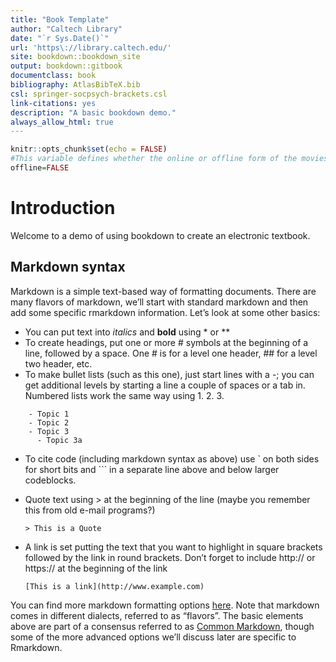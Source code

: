 ```yaml
--- 
title: "Book Template"
author: "Caltech Library"
date: "`r Sys.Date()`"
url: 'https\://library.caltech.edu/'
site: bookdown::bookdown_site
output: bookdown::gitbook
documentclass: book
bibliography: AtlasBibTeX.bib
csl: springer-socpsych-brackets.csl
link-citations: yes
description: "A basic bookdown demo."
always_allow_html: true
---
```


```r
knitr::opts_chunk$set(echo = FALSE)
#This variable defines whether the online or offline form of the movies are used
offline=FALSE
```

# Introduction {#introduction}

Welcome to a demo of using bookdown to create an electronic textbook.

## Markdown syntax
Markdown is a simple text-based way of formatting documents. There are many flavors of markdown, we'll start with standard markdown and then add some specific rmarkdown information. Let's look at some other basics:

- You can put text into *italics* and **bold** using \* or \*\*
- To create headings, put one or more \# symbols at the beginning of a line, followed by a space. One \# is for a level one header, \#\# for a level two header, etc.
- To make bullet lists (such as this one), just start lines with a -; you can get additional levels by starting a line a couple of spaces or a tab in. Numbered lists work the same way using 1. 2. 3.

```
    - Topic 1
    - Topic 2  
    - Topic 3
      - Topic 3a
```
  
- To cite code (including markdown syntax as above) use \` on both sides for short bits and  \`\`\` in a separate line above and below larger codeblocks.

- Quote text using > at the beginning of the line (maybe you remember this from old e-mail programs?)

  ```
  > This is a Quote
  ```

- A link is set putting the text that you want to highlight in square brackets followed by the link in round brackets. Don't forget to include http:// or https:// at the beginning of the link

  ```
  [This is a link](http://www.example.com)
  ```

You can find more markdown formatting options [here](https://bookdown.org/yihui/rmarkdown/markdown-syntax.html). Note that markdown comes in different dialects, referred to as "flavors". The basic elements above are part of a consensus referred to as [Common Markdown](http://commonmark.org/), though some of the more advanced options we'll discuss later are specific to Rmarkdown.




